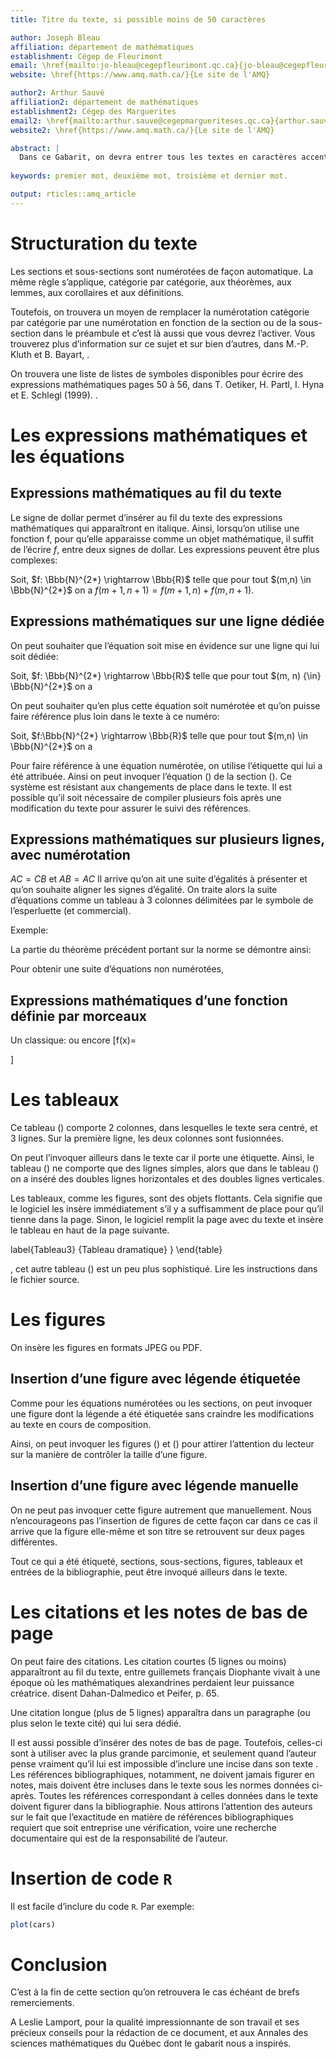 ```yaml
---
title: Titre du texte, si possible moins de 50 caractères

author: Joseph Bleau
affiliation: département de mathématiques
establishment: Cégep de Fleurimont
email: \href{mailto:jo-bleau@cegepfleurimont.qc.ca}{jo-bleau@cegepfleurimont.qc.ca}
website: \href{https://www.amq.math.ca/}{Le site de l'AMQ}

author2: Arthur Sauvé
affiliation2: département de mathématiques
establishment2: Cégep des Marguerites
email2: \href{mailto:arthur.sauve@cegepmargueriteses.qc.ca}{arthur.sauve@cegepmargueriteses.qc.ca}
website2: \href{https://www.amq.math.ca/}{Le site de l'AMQ}

abstract: |
  Dans ce Gabarit, on devra entrer tous les textes en caractères accentués, comme à l'habitude\footnote{Si vous utilisez les accents habituels, vous nous rendez le grand service de nous éviter d'avoir à modifier un texte qui ne les utiliserait pas.}. Le résumé apparaît ici. Long d'au maximum 100 mots, il peut contenir des expressions en  \emph{italique}, en \textbf{caractères gras} ou en \textsc{petites capitales}. On peut aussi utiliser des symboles particuliers comme $\Bbb{R}$, $\mathscr{F}$ ou encore $\mathscr{P}(E)$ et même des expressions mathématiques comme $f_k(x)=a x^2+bx+c$, ou encore à  l'ensemble $\mathfrak{F}$ des formules du système formel $\mathfrak{L}$ est bien défini. Il est possible de reculer dans le temps. Ainsi, on peut parler du \siecle{1} siècle de notre ère ou des \siecle{20} et \siecle{21} siècles.
  
keywords: premier mot, deuxième mot, troisième et dernier mot.

output: rticles::amq_article
---
```


# Structuration du texte \label{sec1}

\begin{definition}
On appelle section toute partie du texte incluse entre une annonce de section et la suivante. La même convention s'applique aux sous-sections.
\end{definition}

Les sections et sous-sections sont numérotées de façon automatique. La même règle s'applique, catégorie par catégorie, aux théorèmes, aux lemmes, aux corollaires et aux définitions.

Toutefois, on trouvera un moyen de remplacer la numérotation catégorie par catégorie par une numérotation en fonction de la section ou de la sous-section dans le préambule et c'est là aussi que vous devrez l'activer. Vous trouverez plus d'information sur ce sujet et sur bien d'autres, dans M.-P. Kluth et B. Bayart, \emph{FAQ \LaTeX~de l'équipe Grappa}\cite{faq}.

On trouvera une liste de listes de symboles disponibles pour écrire des expressions mathématiques pages 50 à 56, dans T. Oetiker, H. Partl, I. Hyna et E. Schlegl (1999). \emph{Une courte (?) introduction à \LaTeXe, ou  \LaTeXe~en 88 minutes}  \cite{oeti}.

# Les expressions mathématiques et les équations \label{sec2}

## Expressions mathématiques au fil du texte \label{fil}

Le signe de dollar permet d'insérer au fil du texte des expressions mathématiques qui apparaîtront en italique. Ainsi, lorsqu'on utilise une fonction f, pour qu'elle apparaisse comme un objet mathématique, il suffit de l'écrire $f$, entre deux signes de dollar. Les expressions peuvent être plus complexes:

Soit, $f: \Bbb{N}^{2*} \rightarrow \Bbb{R}$ telle que pour tout 
$(m,n) \in \Bbb{N}^{2*}$ on a 
$f(m+1,n+1) = f(m+1,n) + f(m,n+1)$.

## Expressions mathématiques sur une ligne dédiée \label{dediee}

On peut souhaiter que l'équation soit mise en évidence sur une ligne qui lui soit dédiée:

Soit, 
$f: \Bbb{N}^{2*} \rightarrow \Bbb{R}$ telle que pour tout $(m, n) {\in} \Bbb{N}^{2*}$ on a
\begin{equation*}
f(m+1,n+1) = f(m+1,n) \qquad+ f(m,n+1).
\end{equation*}

On peut souhaiter qu'en plus cette équation soit numérotée et qu'on puisse faire référence plus loin dans le texte à ce numéro:

Soit, 
$f:\Bbb{N}^{2*} \rightarrow \Bbb{R}$ telle que pour tout $(m,n) \in \Bbb{N}^{2*}$ on a
\begin{equation}
f(m+1,n+1) = f(m+1,n) + f(m,n+1). \label{recur}
\end{equation}

Pour faire référence à une équation numérotée, on utilise l'étiquette qui lui a été attribuée. Ainsi on peut invoquer l'équation (\ref{recur}) de la section (\ref{dediee}). Ce système est résistant aux changements de place dans le texte. Il est possible qu'il soit nécessaire de compiler plusieurs fois après une modification du texte pour assurer le suivi des références.

## Expressions mathématiques sur plusieurs lignes, avec numérotation  \label{numero}

$AC=CB$ et $AB=AC$
Il arrive qu'on ait une suite d'égalités à présenter et qu'on souhaite aligner les signes d'égalité.
On traite alors la suite d'équations comme un tableau à 3 colonnes délimitées  par le symbole de l'esperluette (et commercial).

Exemple:

\begin{theorem} Si $\vv{v} \neq \vv{0}$, alors le vecteur $\frac{1}{\| \vv{v}\|}\vv{v}$, que l'on écrit parfois $\frac{\vv{v}}{\| \vv{v}\|}$, est un vecteur unitaire de même direction et de même sens que $\vv{v}$.
\end{theorem}

La partie du théorème précédent portant sur la norme se démontre ainsi:

\begin{proof}
\begin{eqnarray}
\Big\|{\frac{1}{\| \vv{v}\|}\vv{v}} \Big\|&=& \Big |\frac{1}{\| \vv{v}\|} \Big |\| \vv{v}\|\label{norme}\\
&=&\frac{1}{\| \vv{v}\|}\| \vv{v}\|  \nonumber\\
&=&\frac{\| \vv{v}\|}{\| \vv{v}\|} \nonumber\\
&=&1 \label{nombre}
\end{eqnarray}
La comparaison des équations (\ref{norme}) et (\ref{nombre}) démontre le théorème.\end{proof}

Pour obtenir une suite d'équations non numérotées,

\begin{eqnarray*}
\Big\|{\frac{1}{\| \vv{v}\|}\vv{v}} \Big\|&=& \Big |\frac{1}{\| \vv{v}\|} \Big |\| \vv{v}\| \\
&=&\frac{1}{\| \vv{v}\|}\| \vv{v}\| \\
&=&\frac{\| \vv{v}\|}{\| \vv{v}\|} \\
&=&1
\end{eqnarray*}

## Expressions mathématiques d'une fonction définie par morceaux  \label{morceaux}

Un classique:
\begin{definition}
On appelle valeur absolue la fonction
{f}: $\Bbb{R} \rightarrow \Bbb{R}_+$ définie par
\[f(x)=
\begin{cases}
\;\;x & \text{, si } x \geq 0 \\
-x & \text{, sinon}.
\end{cases}
\]
\end{definition}

ou encore
\[f(x)=
\begin{cases}
\; \;x & \text{, si } x > 0, \\
\; \;0& \text{, si } x = 0, \\
-x & \text{, \emph{sinon}}.
\end{cases}
\]

# Les tableaux \label{tab}

\bigskip

Ce tableau (\ref{Tableau1}) comporte 2 colonnes, dans lesquelles le texte sera centré, et 3 lignes.
Sur la première ligne, les deux colonnes sont fusionnées.

 \begin{table}[ht]
\begin{center}
\begin{tabular}{|c|c|}
\hline
\multicolumn{2}{|c|}{Tableau}\\
\hline
Cellule 1&Cellule 2\\
\hline
Cellule 3&Cellule 4\\
\hline
\end{tabular}
\end{center}
\caption{ \label{Tableau1} {Modèle de tableau dans l'environnement table} }
\end{table}

On peut l'invoquer ailleurs dans le texte car il porte une étiquette. Ainsi, le tableau (\ref{Tableau1}) ne comporte que des lignes simples, alors que dans le tableau (\ref{Tableau2}) on a inséré des doubles lignes horizontales et des doubles lignes verticales.

 \begin{table}[ht]
\begin{center}
\begin{tabular}{|l||r| c| c| c| c|| c c|}
 \hline
 Nom &  Prénom & Institution & Article &  & &  &  \\ \hline \hline
   Fayard & Clotilde & École maternelle de la Métare& La maquette & 3 & 4& 5 & 6 \\ \hline
   1 &1& 2 & 3 & 4& 5& 6 &  0 \\ \hline
   1 &1& 2 & 3 & 4& 5& 6 &  0 \\ \hline
   1 &1& 2 & 3 & 4& 5& 6 &  0 \\ \hline
   1 &1& 2 & 3 & 4& 5& 6 &  0 \\ \hline

\end{tabular}
\end{center}
\caption{ \label{Tableau2} {Autre modèle de tableau dans l'environnement table} }
\end{table}


Les tableaux, comme les figures, sont des objets flottants. Cela signifie que le logiciel les insère immédiatement s'il y a suffisamment de place pour qu'il tienne dans la page. Sinon, le logiciel remplit la page avec du texte et insère le tableau en haut de la page suivante.


\begin{table}[ht]
\begin{flushright}
\begin{tabular}{ll}\
Estragon.   & -  Allons-nous-en. \\
~Vladimir.   & -  On ne peut pas. \\
~Estragon.   & -  Pourquoi ? \\
~Vladimir. & -  On attend Godot. \\
 \multicolumn{2}{r}{~~~~~~Samuel Beckett, \begin{itshape} En attendant Godot \end{itshape}} \\
 \end{tabular}
 \end{flushright}
\caption{ \label{Tableau3} {Tableau dramatique} }
\end{table}

\textsc{Attention}, cet autre tableau (\ref{tab:template}) est un peu plus sophistiqué. Lire les instructions dans le fichier source.
\bigskip

\begin{table}
\centering
\begin{tabular}{lccccc}
\toprule
& \multicolumn{5}{c}{Milieu de croissance} \\
\cmidrule(l){2-6}
Variété & 1 & 2 & 3 & 4 & 5\\
\midrule
GDS1002 & 0.962 & 0.821 & 0.356 & 0.682 & 0.801\\ 	% Contenu de la ligne no 1
NWN652 & 0.981 & 0.891 & 0.527 & 0.574 & 0.984\\ 	  % Contenu de la ligne no 2
PPD234 & 0.915 & 0.936 & 0.491 & 0.276 & 0.965\\ 		% Contenu de la ligne no 3
JSB126 & 0.828 & 0.827 & 0.528 & 0.518 & 0.926\\		% Contenu de la ligne no 4
JSB724 & 0.916 & 0.933 & 0.482 & 0.644 & 0.937\\ 		% Contenu de la ligne no 5
\midrule
\midrule
Taux moyen & 0.920 & 0.882 & 0.477 & 0.539 & 0.923\\
\bottomrule
\end{tabular}
\caption{Texte de la légende}
\label{tab:template}
\end{table}

# Les figures \label{fig}

On insère les figures en formats JPEG ou PDF.

## Insertion d'une figure avec légende étiquetée \label{fig+eti}

\begin{figure}[ht]
\centerline{\includegraphics[scale=.8]{pics/Figure1}} \caption{ \label{Modele figure1} Modèle d'une figure enregistrée en format JPEG avec légende étiquetée }
\end{figure}

\begin{figure}[ht]
\centerline{\includegraphics[scale=.99]{pics/Figure2}} \caption{ \label{Modele figure2} Modèle d'une figure enregistrée en format PDF avec  légende étiquetée}
\end{figure}

Comme pour les équations numérotées ou les sections, on peut invoquer une figure dont la légende a été étiquetée sans craindre les modifications au texte en cours de composition.

Ainsi, on peut invoquer les figures (\ref{Modele figure1}) et (\ref{Modele figure2}) pour attirer l'attention du lecteur sur la manière de contrôler la taille d'une figure.

## Insertion d'une figure avec légende manuelle \label{leg+manu}

\begin{center}
\includegraphics[scale=.99]{pics/Figure1}\\
{\small \textsc{Figure 3} -- Modèle d'une figure avec légende manuelle}
\end{center}

On ne peut pas invoquer cette figure autrement que manuellement. Nous n'encourageons pas l'insertion de figures de cette façon car dans ce cas il arrive que la figure elle-même et son titre se retrouvent sur deux pages différentes.

Tout ce qui a été étiqueté, sections, sous-sections, figures, tableaux et entrées de la bibliographie, peut être invoqué ailleurs dans le texte.

# Les citations et les notes de bas de page \label{sec5}

On peut faire des citations. Les citation courtes (5 lignes ou moins) apparaîtront au fil du texte, entre guillemets français \og Diophante vivait à une époque où les mathématiques alexandrines perdaient leur puissance créatrice.\fg\ disent Dahan-Dalmedico et Peifer\cite{daha}, p. 65.

Une citation longue (plus de 5 lignes) apparaîtra dans un paragraphe (ou plus selon le texte cité) qui lui sera dédié.

\begin{quote}  Avec Diophante, un nouveau chapitre des mathématiques s'ouvre et il est impossible de mettre en lumière le courant dont il est l'aboutissement. La vie de Diophante est très peu connue, et la période précise pendant laquelle il a vécu reste contestée (\siecle{3} siècle après J.-C.). Sa grande oeuvre, {\ les Arithmétiques}, devait comprendre, d'après ce qu'il écrit lui-même dans l'introduction, treize livres.

 Depuis le \siecle{16} siècle, seuls six livres étaient connus. Ils provenaient d'un manuscrit grec découvert en 1464 par Regiomontanus à Venise, qui était la copie d'un manuscrit plus ancien.(Dahan-Dalmedico et Peifer\cite{daha}, p. 72)\end{quote}

Il est aussi possible d'insérer des notes de bas de page. Toutefois, celles-ci sont à utiliser avec la plus grande parcimonie, et seulement quand l'auteur pense vraiment qu'il lui est impossible d'inclure une incise dans son texte \footnote {Un texte de 10 pages avec 12 notes de bas de page n'est pas acceptable.}. Les références bibliographiques, notamment, ne doivent jamais figurer en notes, mais doivent être incluses dans le texte sous les normes données ci-après. Toutes les références correspondant à celles données dans le texte doivent figurer dans la bibliographie. Nous attirons l'attention des auteurs sur le fait que l'exactitude en matière de références bibliographiques requiert que soit entreprise une vérification, voire une recherche documentaire qui est de la responsabilité de l'auteur.

# Insertion de code `R`

Il est facile d'inclure du code `R`. Par exemple:
```r
plot(cars)
```

# Conclusion \label{sec6}

C'est à la fin de cette section qu'on retrouvera le cas échéant de brefs remerciements.

\emph{Remerciements}
A Leslie Lamport\cite{lamp}, pour la qualité impressionnante de son travail et ses précieux conseils pour la rédaction de ce document, et aux Annales des sciences mathématiques du Québec dont le gabarit nous a inspirés.

